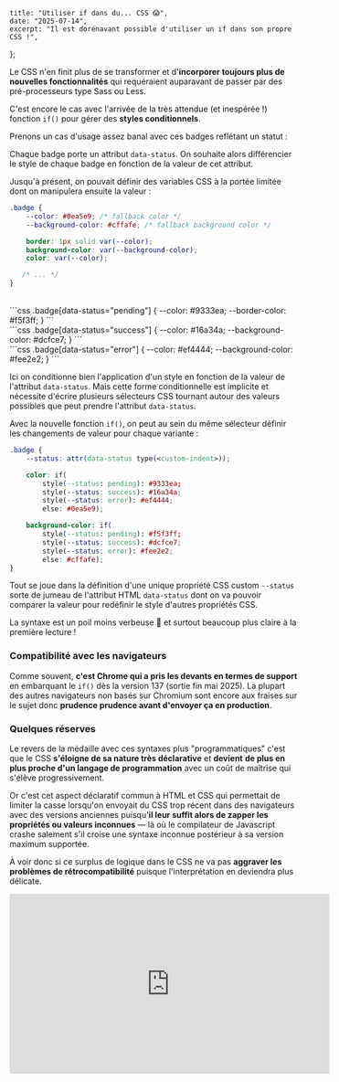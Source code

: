 
	title: "Utiliser if dans du... CSS 😱",
	date: "2025-07-14",
	excerpt: "Il est dorénavant possible d'utiliser un if dans son propre CSS !",
};

Le CSS n'en finit plus de se transformer et d'__incorporer toujours plus de nouvelles fonctionnalités__ qui requéraient auparavant de passer par des pré-processeurs type Sass ou Less.

C'est encore le cas avec l'arrivée de la très attendue (et inespérée !) fonction `if()` pour gérer des __styles conditionnels__.

Prenons un cas d'usage assez banal avec ces badges reflétant un statut :


<div className="flex flex-wrap max-w-[300px] justify-center gap-3 my-8 mx-auto">
	<BadgeOld status="pending" />
	<BadgeOld status="success" />
	<BadgeOld status="error" />
	<BadgeOld status="warning" />
	<BadgeOld status="info" />
</div>

Chaque badge porte un attribut `data-status`. On souhaite alors différencier le style de chaque badge en fonction de la valeur de cet attribut.

Jusqu'à présent, on pouvait définir des variables CSS à la portée limitée dont on manipulera ensuite la valeur :

```css
.badge {
    --color: #0ea5e9; /* fallback color */
    --background-color: #cffafe; /* fallback background color */

    border: 1px solid var(--color);
    background-color: var(--background-color);
    color: var(--color);

   /* ... */
}
```
	
<br/>

<BadgeOld status="pending" />
```css
.badge[data-status="pending"] { 
    --color: #9333ea;
    --border-color: #f5f3ff;
}
```

<br/>

<BadgeOld status="success" />
```css
.badge[data-status="success"] { 
    --color: #16a34a;
    --background-color: #dcfce7;
}
```

<br/>

<BadgeOld status="error" />
```css
.badge[data-status="error"] { 
    --color: #ef4444;
    --background-color: #fee2e2;
}
```

Ici on conditionne bien l'application d'un style en fonction de la valeur de l'attribut `data-status`. Mais cette forme conditionnelle est implicite et nécessite d'écrire plusieurs sélecteurs CSS tournant autour des valeurs possibles que peut prendre l'attribut `data-status`.

Avec la nouvelle fonction `if()`, on peut au sein du même sélecteur définir les changements de valeur pour chaque variante :

```css {2}
.badge {
	--status: attr(data-status type(<custom-indent>));

	color: if(
		style(--status: pending): #9333ea;
		style(--status: success): #16a34a;
		style(--status: error): #ef4444;
		else: #0ea5e9);

	background-color: if(
		style(--status: pending): #f5f3ff;
		style(--status: success): #dcfce7;
		style(--status: error): #fee2e2;
		else: #cffafe);
}

```

Tout se joue dans la définition d'une unique propriété CSS custom `--status` sorte de jumeau de l'attribut HTML `data-status` dont on va pouvoir comparer la valeur pour redéfinir le style d'autres propriétés CSS.

La syntaxe est un poil moins verbeuse  🤏 et surtout beaucoup plus claire à la première lecture !

### Compatibilité avec les navigateurs

Comme souvent, __c'est Chrome qui a pris les devants en termes de support__ en embarquant le `if()` dès la version 137 (sortie fin mai 2025). La plupart des autres navigateurs non basés sur Chromium sont encore aux fraises sur le sujet donc __prudence prudence avant d'envoyer ça en production__.

### Quelques réserves

Le revers de la médaille avec ces syntaxes plus "programmatiques" c'est que le CSS __s'éloigne de sa nature très déclarative__ et **devient** __de plus en plus proche d'un langage de programmation__ avec un coût de maîtrise qui s'élève progressivement. 

Or c'est cet aspect déclaratif commun à HTML et CSS qui permettait de limiter la casse lorsqu'on envoyait du CSS trop récent dans des navigateurs avec des versions anciennes puisqu'__il leur suffit alors de zapper les propriétés ou valeurs inconnues__ — là où le compilateur de Javascript crashe salement s'il croise une syntaxe inconnue postérieur à sa version maximum supportée. 

À voir donc si ce surplus de logique dans le CSS ne va pas __aggraver les problèmes de rétrocompatibilité__ puisque l'interprétation en deviendra plus délicate.

<div className="video-container">
	<iframe
	width="560"
	height="315"
	src="https://www.youtube.com/embed/Apn8ucs7AL0"
	title="YouTube video player"
	frameBorder="0"
	allow="accelerometer; autoplay; clipboard-write; encrypted-media; gyroscope; picture-in-picture; web-share"
	allowFullScreen
	style={{ margin: "2rem auto", maxWidth: "100%" }}
	/>
</div>

<div className="useful-links">
#### Liens additionnels
- 🔗 [Documentation MDN](https://developer.mozilla.org/en-US/docs/Web/CSS/if)
</div>
